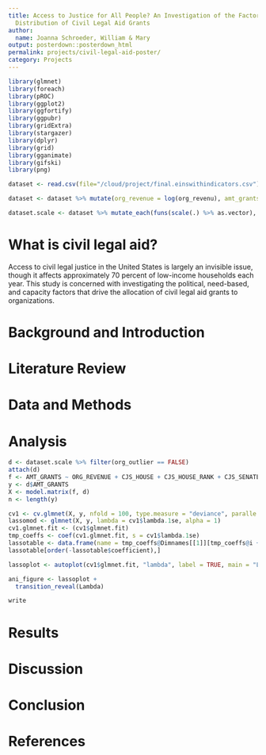 ```yaml
---
title: Access to Justice for All People? An Investigation of the Factors Driving the
  Distribution of Civil Legal Aid Grants
author:
  name: Joanna Schroeder, William & Mary
output: posterdown::posterdown_html
permalink: projects/civil-legal-aid-poster/
category: Projects
---
```

<style>
.section h4 {
    break-before: column;
    }
</style>

```r
library(glmnet)
library(foreach)
library(pROC)
library(ggplot2)
library(ggfortify)
library(ggpubr)
library(gridExtra)
library(stargazer)
library(dplyr)
library(grid)
library(gganimate)
library(gifski)
library(png)

dataset <- read.csv(file="/cloud/project/final.einswithindicators.csv")

dataset <- dataset %>% mutate(org_revenue = log(org_revenu), amt_grants_log = log(amt_grants), RURALPOP10PER = (RURALPOP10/TOTPOP10)*100, MINORITYPOP10PER = (MINORITY10/TOTPOP10)*100)

dataset.scale <- dataset %>% mutate_each(funs(scale(.) %>% as.vector), vars = c("org_revenue", "CJS_house", "CJS_house_", "CJS_senate", "CJS_sena_1", "gov_pres_p", "pop_dens", "HIGHSCHOOL", "FOREI_BORN", "NOT_ENG_HO", "VETERAN", "RENT_UNIT", "FIXBB", "POVERTY", "POVERTY125", "UNDER18", "OVER59", "competition_10", "competition_30", "RURALPOP10PER",  "MINORITYPOP10PER")) %>% rename("ORG_REVENUE" = "org_revenue", "CJS_HOUSE" = "CJS_house", "CJS_HOUSE_RANK" = "CJS_house_", "CJS_SENATE" = "CJS_senate", "CJS_SENATE_RANK" = "CJS_sena_1", "GOV_PRES" = "gov_pres_p", "POP_DENS" = "pop_dens", "COMPETITION10" = "competition_10", "COMPETITION30" = "competition_30", "RURAL" = "RURALPOP10PER", "MINORITY" = "MINORITYPOP10PER", "AMT_GRANTS" = "amt_grants_log", "AMT_LSC_GRANTS" = "amt_LSC_gr", "YEAR" = "year_") %>% select("Latitude", "Longitude", "ein", "YEAR", "org_outlier", "AMT_GRANTS", "LSC", "AMT_LSC_GRANTS", "ORG_REVENUE","COMPETITION10", "COMPETITION30", "CJS_HOUSE", "CJS_HOUSE_RANK", "CJS_SENATE", "CJS_SENATE_RANK", "GOV_PRES", "POP_DENS", "HIGHSCHOOL", "FOREI_BORN", "NOT_ENG_HO", "VETERAN", "RENT_UNIT", "FIXBB", "POVERTY", "POVERTY125", "UNDER18", "OVER59", "RURAL",  "MINORITY")
```


# What is civil legal aid?
Access to civil legal justice in the United States is largely an invisible issue, though it affects approximately 70 percent of low-income households each year. This study is concerned with investigating the political, need-based, and capacity factors that drive the allocation of civil legal aid grants to organizations.

# Background and Introduction

# Literature Review

####

# Data and Methods

# Analysis

``` r
d <- dataset.scale %>% filter(org_outlier == FALSE)
attach(d)
f <- AMT_GRANTS ~ ORG_REVENUE + CJS_HOUSE + CJS_HOUSE_RANK + CJS_SENATE + CJS_SENATE_RANK + GOV_PRES + POP_DENS + FIXBB + HIGHSCHOOL +  FOREI_BORN + NOT_ENG_HO + VETERAN + RENT_UNIT + POVERTY + POVERTY125 + UNDER18 + OVER59 + COMPETITION10 + COMPETITION30 + RURAL + MINORITY
y <- d$AMT_GRANTS
X <- model.matrix(f, d)
n <- length(y)

cv1 <- cv.glmnet(X, y, nfold = 100, type.measure = "deviance", paralle = TRUE, alpha = 1)
lassomod <- glmnet(X, y, lambda = cv1$lambda.1se, alpha = 1)
cv1.glmnet.fit <- (cv1$glmnet.fit)
tmp_coeffs <- coef(cv1.glmnet.fit, s = cv1$lambda.1se)
lassotable <- data.frame(name = tmp_coeffs@Dimnames[[1]][tmp_coeffs@i + 1], coefficient = tmp_coeffs@x)
lassotable[order(-lassotable$coefficient),]

lassoplot <- autoplot(cv1$glmnet.fit, "lambda", label = TRUE, main = "LASSO (alpha = 1)") + ylim(-1,1.5) + theme(legend.position="none") + theme(legend.title = element_text(size=20)) + theme(legend.text = element_text(size = 18)) + geom_vline(mapping = NULL, data = NULL, xintercept = log(cv1$lambda.1se), na.rm = FALSE, show.legend = FALSE)

ani_figure <- lassoplot +
  transition_reveal(Lambda)

write
```


####

# Results

# Discussion

# Conclusion

# References
